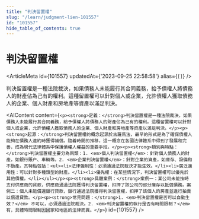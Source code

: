 ```yaml
---
title: "判決留置權"
slug: "/learn/judgment-lien-101557"
id: "101557"
hide_table_of_contents: true
---
```



# 判決留置權

<ArticleMeta id={101557} updatedAt={'2023-09-25 22:58:58'} alias={`[]`} />
<div className='border-solid border-b border-t-0 my-4 border-[var(--ifm-color-gray-300)]' />

判決留置權是一種法院裁決，如果債務人未能履行其合同義務，給予債權人將債務人的財產佔為己有的權利。這種留置權可以針對個人或企業，允許債權人獲取債務人的企業、個人財產和房地產等資產以滿足判決。

<AIContent content={`<p><strong>定義：</strong>判決留置權是一種法院裁決，如果債務人未能履行其合同義務，給予債權人將債務人的財產佔為己有的權利。這種留置權可以針對個人或企業，允許債權人獲取債務人的企業、個人財產和房地產等資產以滿足判決。</p><p><strong>起源：</strong>判決留置權的概念起源於古羅馬法，最早的形式是為了確保債權人能夠在債務人違約時獲得補償。隨着時間的推移，這一概念在各國法律體系中得到了發展和完善，成為現代法律體系中保護債權人權益的重要手段。</p><p><strong>類別與特點：</strong>判決留置權主要分為兩類：1. <em>個人判決留置權</em>：針對個人債務人的財產，如銀行賬户、車輛等。2. <em>企業判決留置權</em>：針對企業的資產，如庫存、設備和不動產。其特點包括：<ul><li>法律強制性：必須通過法院裁決才能生效。</li><li>廣泛適用性：可以針對多種類型的財產。</li><li>優先權：在某些情況下，判決留置權可以優先於其他債權。</li></ul></p><p><strong>具體案例：</strong>案例一：某公司未能按時支付供應商的貨款，供應商通過法院獲得判決留置權，扣押了該公司的部分庫存以抵償債務。案例二：個人未能償還銀行貸款，銀行通過法院獲得判決留置權，扣押了該個人的房產並進行拍賣以償還貸款。</p><p><strong>常見問題：</strong>1. <em>判決留置權是否可以自動生效？</em> 不可以，必須通過法院裁決。2. <em>判決留置權的執行是否有時間限制？</em> 有，具體時間限制因國家和地區的法律而異。</p>`} id={101557} />
